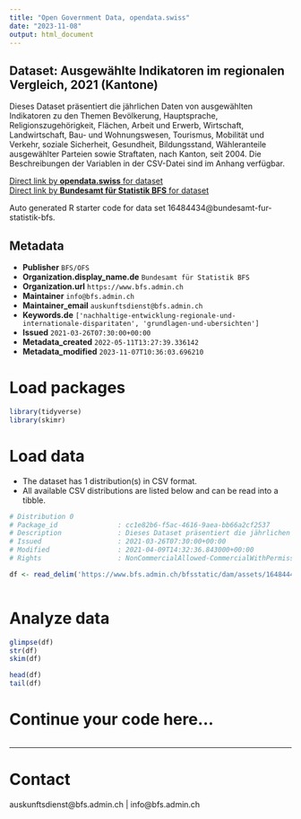```yaml
---
title: "Open Government Data, opendata.swiss"
date: "2023-11-08"
output: html_document
---
```


## Dataset: Ausgewählte Indikatoren im regionalen Vergleich, 2021 (Kantone)

Dieses Dataset präsentiert die jährlichen Daten von ausgewählten Indikatoren zu den Themen Bevölkerung, Hauptsprache, Religionszugehörigkeit, Flächen, Arbeit und Erwerb, Wirtschaft, Landwirtschaft, Bau- und Wohnungswesen, Tourismus, Mobilität und Verkehr, soziale Sicherheit, Gesundheit, Bildungsstand, Wähleranteile ausgewählter Parteien sowie Straftaten, nach Kanton, seit 2004. Die Beschreibungen der Variablen in der CSV-Datei sind im Anhang verfügbar.

[Direct link by **opendata.swiss** for dataset](https://opendata.swiss/de/dataset/ausgewahlte-indikatoren-im-regionalen-vergleich-2021-kantone)<br>
[Direct link by **Bundesamt für Statistik BFS** for dataset](https://www.bfs.admin.ch/asset/de/ts-x-21.03.02)

Auto generated R starter code for data set 16484434@bundesamt-fur-statistik-bfs.

## Metadata

- **Publisher** `BFS/OFS`
- **Organization.display_name.de** `Bundesamt für Statistik BFS`
- **Organization.url** `https://www.bfs.admin.ch`
- **Maintainer** `info@bfs.admin.ch`
- **Maintainer_email** `auskunftsdienst@bfs.admin.ch`
- **Keywords.de** `['nachhaltige-entwicklung-regionale-und-internationale-disparitaten', 'grundlagen-und-ubersichten']`
- **Issued** `2021-03-26T07:30:00+00:00`
- **Metadata_created** `2022-05-11T13:27:39.336142`
- **Metadata_modified** `2023-11-07T10:36:03.696210`


# Load packages

```r

library(tidyverse)
library(skimr)

```

# Load data

-   The dataset has 1 distribution(s) in CSV format.
-   All available CSV distributions are listed below and can be read into a tibble.

```r

# Distribution 0
# Package_id               : cc1e82b6-f5ac-4616-9aea-bb66a2cf2537
# Description              : Dieses Dataset präsentiert die jährlichen Daten von ausgewählten Indikatoren zu den Themen Bevölkerung, Hauptsprache, Religionszugehörigkeit, Flächen, Arbeit und Erwerb, Wirtschaft, Landwirtschaft, Bau- und Wohnungswesen, Tourismus, Mobilität und Verkehr, soziale Sicherheit, Gesundheit, Bildungsstand, Wähleranteile ausgewählter Parteien sowie Straftaten, nach Kanton, seit 2004. Die Beschreibungen der Variablen in der CSV-Datei sind im Anhang verfügbar.
# Issued                   : 2021-03-26T07:30:00+00:00
# Modified                 : 2021-04-09T14:32:36.843000+00:00
# Rights                   : NonCommercialAllowed-CommercialWithPermission-ReferenceRequired

df <- read_delim('https://www.bfs.admin.ch/bfsstatic/dam/assets/16484440/master')



```

# Analyze data

```r

glimpse(df)
str(df)
skim(df)

head(df)
tail(df)

```

# Continue your code here...

```r

```

------------------------------------------------------------------------

# Contact

auskunftsdienst@bfs.admin.ch | info@bfs.admin.ch
